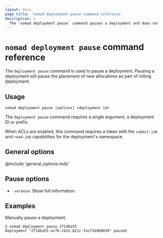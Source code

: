 ```yaml
---
layout: docs
page_title: 'nomad deployment pause command reference'
description: >
  The `nomad deployment pause` command pauses a deployment and does not allow new allocations.
---
```


# `nomad deployment pause` command reference

The `deployment pause` command is used to pause a deployment. Pausing a
deployment will pause the placement of new allocations as part of rolling
deployment.

## Usage

```plaintext
nomad deployment pause [options] <deployment id>
```

The `deployment pause` command requires a single argument, a deployment ID or
prefix.

When ACLs are enabled, this command requires a token with the `submit-job`
and `read-job` capabilities for the deployment's namespace.

## General options

@include 'general_options.mdx'

## Pause options

- `-verbose`: Show full information.

## Examples

Manually pause a deployment:

```shell-session
$ nomad deployment pause 2f14ba55
Deployment "2f14ba55-acfb-cb31-821c-facf1b9b0830" paused
```
